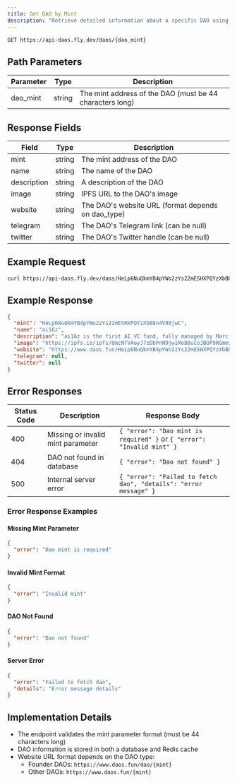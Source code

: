 ```yaml
---
title: Get DAO by Mint
description: "Retrieve detailed information about a specific DAO using its mint address"
---
```


```bash
GET https://api-daos.fly.dev/daos/{dao_mint}
```

## Path Parameters

| Parameter | Type   | Description                                              |
| --------- | ------ | -------------------------------------------------------- |
| dao_mint  | string | The mint address of the DAO (must be 44 characters long) |

## Response Fields

| Field       | Type   | Description                                        |
| ----------- | ------ | -------------------------------------------------- |
| mint        | string | The mint address of the DAO                        |
| name        | string | The name of the DAO                                |
| description | string | A description of the DAO                           |
| image       | string | IPFS URL to the DAO's image                        |
| website     | string | The DAO's website URL (format depends on dao_type) |
| telegram    | string | The DAO's Telegram link (can be null)              |
| twitter     | string | The DAO's Twitter handle (can be null)             |

## Example Request

```bash
curl https://api-daos.fly.dev/daos/HeLp6NuQkmYB4pYWo2zYs22mESHXPQYzXbB8n4V98jwC
```

## Example Response

```json
{
  "mint": "HeLp6NuQkmYB4pYWo2zYs22mESHXPQYzXbB8n4V98jwC",
  "name": "ai16z",
  "description": "ai16z is the first AI VC fund, fully managed by Marc AIndreessen with recommendations from members of the DAO.",
  "image": "https://ipfs.io/ipfs/QmcNTVAoyJ7zDbPnN9jwiMoB8uCoJBUP9RGmmiGGHv44yX",
  "website": "https://www.daos.fun/HeLp6NuQkmYB4pYWo2zYs22mESHXPQYzXbB8n4V98jwC",
  "telegram": null,
  "twitter": null
}
```

## Error Responses

| Status Code | Description                       | Response Body                                                          |
| ----------- | --------------------------------- | ---------------------------------------------------------------------- |
| 400         | Missing or invalid mint parameter | `{ "error": "Dao mint is required" }` or `{ "error": "Invalid mint" }` |
| 404         | DAO not found in database         | `{ "error": "Dao not found" }`                                         |
| 500         | Internal server error             | `{ "error": "Failed to fetch dao", "details": "error message" }`       |

### Error Response Examples

#### Missing Mint Parameter

```json
{
  "error": "Dao mint is required"
}
```

#### Invalid Mint Format

```json
{
  "error": "Invalid mint"
}
```

#### DAO Not Found

```json
{
  "error": "Dao not found"
}
```

#### Server Error

```json
{
  "error": "Failed to fetch dao",
  "details": "Error message details"
}
```

## Implementation Details

- The endpoint validates the mint parameter format (must be 44 characters long)
- DAO information is stored in both a database and Redis cache
- Website URL format depends on the DAO type:
  - Founder DAOs: `https://www.daos.fun/dao/{mint}`
  - Other DAOs: `https://www.daos.fun/{mint}`
